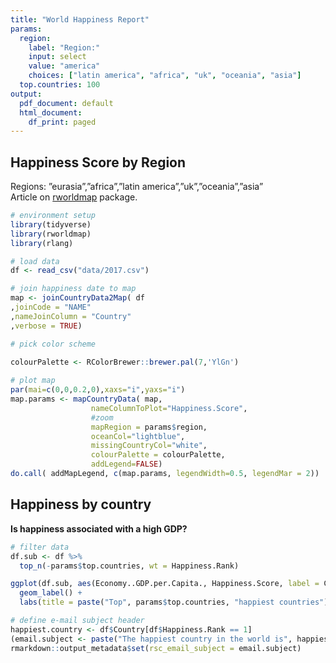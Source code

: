 ```yaml
---
title: "World Happiness Report"
params:
  region:
    label: "Region:"
    input: select
    value: "america"
    choices: ["latin america", "africa", "uk", "oceania", "asia"]
  top.countries: 100
output:
  pdf_document: default
  html_document:
    df_print: paged
---
```


## Happiness Score by Region  
Regions:  ”eurasia”,”africa”,”latin america”,”uk”,”oceania”,”asia"  
Article on [rworldmap](http://colorado.rstudio.com/rstudio/s/ce6086fe78a415709b3b4/files/R/x86_64-pc-linux-gnu-library/3.4/rworldmap/doc/rworldmap.pdf) package.

```r
# environment setup
library(tidyverse)
library(rworldmap)
library(rlang)

# load data
df <- read_csv("data/2017.csv")
```

```r

# join happiness date to map
map <- joinCountryData2Map( df
,joinCode = "NAME"
,nameJoinColumn = "Country"
,verbose = TRUE)

```

```r
# pick color scheme

colourPalette <- RColorBrewer::brewer.pal(7,'YlGn')
                                          
# plot map
par(mai=c(0,0,0.2,0),xaxs="i",yaxs="i")
map.params <- mapCountryData( map,
                  nameColumnToPlot="Happiness.Score",
                  #zoom
                  mapRegion = params$region,
                  oceanCol="lightblue",
                  missingCountryCol="white",
                  colourPalette = colourPalette,
                  addLegend=FALSE)
do.call( addMapLegend, c(map.params, legendWidth=0.5, legendMar = 2))
```

## Happiness by country   
**Is happiness associated with a high GDP?**

```r
# filter data
df.sub <- df %>%
  top_n(-params$top.countries, wt = Happiness.Rank)

ggplot(df.sub, aes(Economy..GDP.per.Capita., Happiness.Score, label = Country)) +
  geom_label() +
  labs(title = paste("Top", params$top.countries, "happiest countries"))
```


```r
# define e-mail subject header
happiest.country <- df$Country[df$Happiness.Rank == 1]
(email.subject <- paste("The happiest country in the world is", happiest.country ))
rmarkdown::output_metadata$set(rsc_email_subject = email.subject)

```


